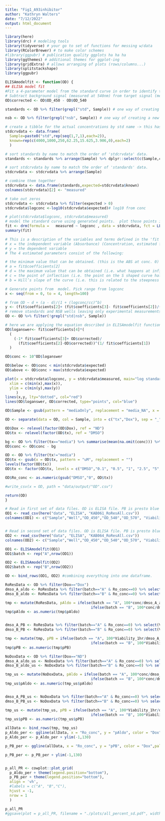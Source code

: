 ```yaml
---
title: "Fig1_A93inhibitor"
author: "Kathryn Walters"
date: "7/12/2022"
output: html_document
---
```




```r
library(here)
library(drc) # modeling tools
library(tidyverse) # your go to set of functions for messing w/data
library(RColorBrewer) # to make color schemes
#library(ggpubr) # publication quality ggplots ha ha ha
library(ggthemes) # additional themes for ggplot-ing
library(gridExtra) # allows arranging of plots (rows/columns...)
library(splitstackshape)
library(ggpubr)
```



```r

ELISAmodelfit <- function(OD) {
## ELISA model fit
#Fit a 4-parameter model from the standard curve in order to identify the correct paramaters of a formula to convert fluorescence to aldosterone concentrations.
# Subtract background signal (measured at 540nm) from target signal (measured at 450nm)
OD$corrected <- OD$OD_450 - OD$OD_540

standards <- OD %>% filter(grepl("std", Sample)) # one way of creating a new tibble that only contains your standards

nsb <- OD %>% filter(grepl("nsb", Sample)) # one way of creating a new tibble that only contains your NSBs

# create a tibble for the actual concentrations by std name -> this has conc for aldosterone kit.
stdcrvdata <- data.frame(
  Sample=paste0("std",rep(seq(1,7,1),each=2)),
  known=rep(c(4000,1000,250,62.25,15.625,3.906,0),each=2)
  )

# sort standards by name to match the order of 'stdcrvdata' data.
standards <- standards %>% arrange(Sample) %>% dplyr::select(c(Sample,corrected))

# sort stdcrvdata by name to match the order of 'standards' data.
stdcrvdata <- stdcrvdata %>% arrange(Sample)

# combine them together
stdcrvdata <- data.frame(standards,expected=stdcrvdata$known)
colnames(stdcrvdata)[2] <- "measured"

# take out zeros
stdcrvdata <- stdcrvdata %>% filter(expected > 0)
stdcrvdata$logconc <-log10(stdcrvdata$expected)# log10 from conc

# plot(stdcrvdata$logconc, stdcrvdata$measured)
# model the standard curve using generated points.  plot those points in red.
fit <- drm(formula =   measured ~ logconc , data = stdcrvdata, fct = LL.4())
summary(fit)

# This is a description of the variables and terms defined in the 'fit' model.
# x = the independent variable (Absorbance) (Concentration, estimated from the Absorbance)
# y = the dependent variable 
# The 4 estimated parameters consist of the following:

# the minimum value that can be obtained. (this is the ABS at conc. 0)
# a = fit$coefficients[2] 
# d = the maximum value that can be obtained (i.e. what happens at infinite dose)
# c = the point of inflection (i.e. the point on the S shaped curve halfway between a and d)
# b = Hill’s slope of the curve (i.e. this is related to the steepness of the curve at point c).

# Generate points from  model. Pick range from logconc
x <- seq(from = 0, to = 4, length=100)

# from OD ~ d + (a - d)/(1 + (logconc/cc)^b)
y <- (fit$coefficients[2]+ (fit$coefficients[3]- fit$coefficients[2])/(1+(x/fit$coefficients[4])^ fit$coefficients[1])) 
# remove standards and NSB wells leaving only experimental measurements
OD <- OD %>% filter(!grepl("std|nsb", Sample))

# here we are applying the equation described in ELISAmodelfit function to...
OD$loganswer<- fit$coefficients[4]*(
  (
    (-1* fit$coefficients[3]+ OD$corrected)/
      (fit$coefficients[2]-OD$corrected))^(1/ fit$coefficients[1])
  )

OD$conc <- 10^OD$loganswer

OD$below <- OD$conc < min(stdcrvdata$expected)
OD$above <- OD$conc > max(stdcrvdata$expected)

plot(x = stdcrvdata$logconc, y = stdcrvdata$measured, main="log standard curve",
  xlim = c(min(x),max(x)),
  ylim = c(min(y),max(y))
     )
lines(x,y, lty="dotted", col="red")
lines(OD$loganswer, OD$corrected, type="points", col="blue")

OD$Sample <- gsub(pattern = "mediaOnly", replacement = "media_NA", x = OD$Sample)

OD <- separate(data = OD, col = Sample, into = c("tx","Dox"), sep = "_")

OD$Dox <- relevel(factor(OD$Dox), ref = "ND")
OD$tx <- relevel(factor(OD$tx), ref = "DMSO")

bg <- OD %>% filter(tx=="media") %>% summarise(mean(na.omit(conc))) %>% pull()
OD$conc <- OD$conc - bg

OD <- OD %>% filter(tx!="media")
OD$tx <- gsub(x = OD$tx, pattern = "uM", replacement = "")
levels(factor(OD$tx))
OD$tx <- factor(OD$tx, levels = c("DMSO","0.1", "0.5", "1", "2.5", "5","10","20","50","100"))

OD$Ro_conc <- as.numeric(gsub("DMSO","0", OD$tx))

#write_csv(x = OD, path = "data/output/"OD".csv")

return(OD)
}

```


```r
# Read in first set of data files. OD is ELISA file. PB is presto blue file. 
OD1 <- read_csv(here("data", "ELISA", "KAB061_RoResAll.csv"))
colnames(OD1) <- c("Sample","Well","OD_450","OD_540","OD_570", "Viability_1hr")


# Read in second set of data files. OD is ELISA file. PB is presto blue file.
OD2 <- read_csv(here("data", "ELISA", "KAB064_RoResAll.csv"))
colnames(OD2) <- c("Sample","Well","OD_450","OD_540","OD_570", "Viability_1hr")

```


```r
OD1 <- ELISAmodelfit(OD1)
OD1$batch <- rep("A",nrow(OD1))

OD2 <- ELISAmodelfit(OD2)
OD2$batch <- rep("B",nrow(OD2))
```

```r
OD <- bind_rows(OD1, OD2) #combining everything into one dataframe. 

RoResData <- OD %>% filter(Dox=="Dox")
dmso_A_aldo <- RoResData %>% filter(batch=="A" & Ro_conc==0) %>% select(conc) %>% summarise(mean(conc)) %>% pull()
dmso_B_aldo <- RoResData %>% filter(batch=="B" & Ro_conc==0) %>% select(conc) %>% summarise(mean(conc)) %>% pull()

tmp <- mutate(RoResData, pAldo = ifelse(batch == "A", 100*conc/dmso_A_aldo, 
                                       ifelse(batch == "B", 100*conc/dmso_B_aldo)))
tmp$pAldo <- as.numeric(tmp$pAldo)


dmso_A_PB <- RoResData %>% filter(batch=="A" & Ro_conc==0) %>% select(Viability_1hr) %>% summarise(mean(Viability_1hr)) %>% pull()
dmso_B_PB <- RoResData %>% filter(batch=="B" & Ro_conc==0) %>% select(Viability_1hr) %>% summarise(mean(Viability_1hr)) %>% pull()

tmp <- mutate(tmp, pPB = ifelse(batch == "A", 100*Viability_1hr/dmso_A_PB, 
                                       ifelse(batch == "B", 100*Viability_1hr/dmso_B_PB, "")))
tmp$pPB <- as.numeric(tmp$pPB)

```


```r

NoDoxData <- OD %>% filter(Dox=="ND")
dmso_A_aldo_us <- NoDoxData %>% filter(batch=="A" & Ro_conc==0) %>% select(conc) %>% summarise(mean(conc)) %>% pull()
dmso_B_aldo_us <- NoDoxData %>% filter(batch=="B" & Ro_conc==0) %>% select(conc) %>% summarise(mean(conc)) %>% pull()

tmp_us <- mutate(NoDoxData, pAldo = ifelse(batch == "A", 100*conc/dmso_A_aldo_us, 
                                       ifelse(batch == "B", 100*conc/dmso_B_aldo_us,"")))
tmp_us$pAldo <- as.numeric(tmp_us$pAldo)


dmso_A_PB_us <- NoDoxData %>% filter(batch=="A" & Ro_conc==0) %>% select(Viability_1hr) %>% summarise(mean(Viability_1hr)) %>% pull()
dmso_B_PB_us <- NoDoxData %>% filter(batch=="B" & Ro_conc==0) %>% select(Viability_1hr) %>% summarise(mean(Viability_1hr)) %>% pull()

tmp_us <- mutate(tmp_us, pPB = ifelse(batch == "A", 100*Viability_1hr/dmso_A_PB_us, 
                                       ifelse(batch == "B", 100*Viability_1hr/dmso_B_PB_us, "")))
tmp_us$pPB <- as.numeric(tmp_us$pPB)

```


```r
allData <- bind_rows(tmp, tmp_us)
p_Aldo_per <- ggline(allData, x = "Ro_conc", y = "pAldo", color = "Dox",palette = c("black","red"), ylab = "% Aldosterone", add = "mean_sd", xlab = "[Ro] uM") + rotate_x_text(60) + geom_hline(yintercept = 100, linetype = "dotted", color = "grey")
p_Aldo_per <- p_Aldo_per + ylim(-1,130)

p_PB_per <- ggline(allData, x = "Ro_conc", y = "pPB", color = "Dox",palette = c("black","red"),ylab = "% Viability", add = "mean_sd", xlab = "[Ro] uM") + rotate_x_text(60) + geom_hline(yintercept = 100, linetype = "dotted", color = "grey")

p_PB_per <- p_PB_per + ylim(-1,130)


p_all_PR <- cowplot::plot_grid(
  p_Aldo_per + theme(legend.position="bottom"),
  p_PB_per + theme(legend.position="bottom"),
  align = 'vh',
  #labels = c("A", "B","C"),
  hjust = -1,
  nrow = 1
  )

p_all_PR
#ggsave(plot = p_all_PR, filename = "./plots/all_percent_sd.pdf", width = 12, height = 3)


```

